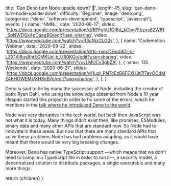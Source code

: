
  title: 'Can Deno turn Node upside down? 🦕',
  length: 45,
  slug: 'can-deno-turn-node-upside-down',
  difficulty: 'Beginner',
  image: 'deno.png',
  categories: ['deno', 'software-development', 'typescript', 'javascript'],
  events: [
    {
      name: 'NMNL',
      date: '2020-06-17',
      slides: 'https://docs.google.com/presentation/d/1IPFghU1OI6d_kChg7Fbzvs62W61_SpNWDQx4pCaagBQ/edit?usp=sharing',
      video: 'https://www.youtube.com/watch?v=R3uNjzCLG2s',
    },
    {
      name: 'Codemotion Webinar',
      date: '2020-09-22',
      slides: 'https://docs.google.com/presentation/d/1c-rvncDEwd3Dr-s-LZX1Kj8usBhtEGMKUd-b_U60KGo/edit?usp=sharing',
      video: 'https://www.youtube.com/watch?v=vLMUCv3gbZA',
    },
    {
      name: 'OS Weekends',
      date: '2020-06-27',
      slides: 'https://docs.google.com/presentation/d/1ugl_PN7cEzB8FEXH8t7lTevOCdM246HOWEMUXH8qB7c/edit?usp=sharing',
    },
  ],
}

Deno is said to be by many the successor of Node, including the creator of both: Ryan Dahl, who using the knowledge obtained from Node's 10 year lifespan started this project in order to fix some of the errors, which he mentions in the [talk where he introduced Deno to the world](https://www.youtube.com/watch?v=M3BM9TB-8yA).

Node was very disruptive in the tech world, but back then JavaScript was not what it is today. Many things didn't exist then, like promises, ESModules, binary data and many other APIs that are standard now. So Node had to innovate in these areas. But now that there are many standard APIs that solve these problems Node has had problems adapting, as it would have meant that there would be very big breaking changes.

Moreover, Deno has native TypeScript support —which means that we don't need to compile a TypeScript file in order to run it—, a security model, a decentralized solution to distribute packages, a single executable and many more things.

  return <MdxLayout slug="can-deno-turn-node-upside-down">{children}</MdxLayout>
}
